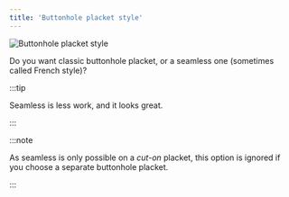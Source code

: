 ```yaml
---
title: 'Buttonhole placket style'
---
```


![Buttonhole placket style](buttonholeplacketstyle.svg)

Do you want classic buttonhole placket, or a seamless one (sometimes called French style)?

:::tip

Seamless is less work, and it looks great.

:::

:::note

As seamless is only possible on a _cut-on_ placket, this option is ignored if you choose a separate buttonhole placket.

:::
